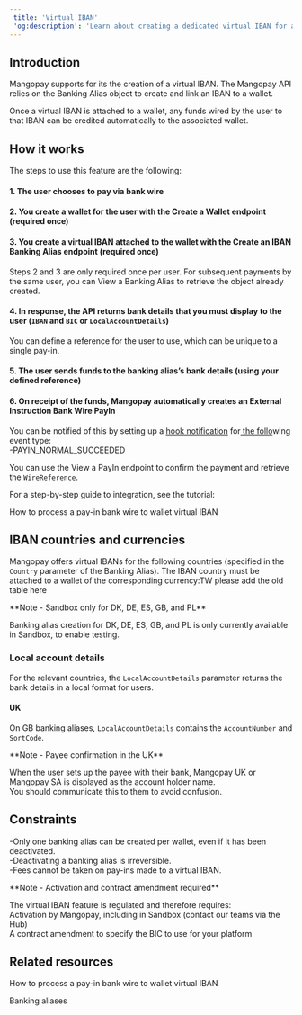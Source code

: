 ```yaml
---  
 title: 'Virtual IBAN'  
 'og:description': 'Learn about creating a dedicated virtual IBAN for a wallet, making it easy for users to wire funds to a wallet and for you to reconcile them.'  
---
```

  

## Introduction  

Mangopay supports for its <Wallet content="wallets" /> the creation of a virtual IBAN. The Mangopay API relies on the Banking Alias object to create and link an IBAN to a wallet.  

Once a virtual IBAN is attached to a wallet, any funds wired by the user to that IBAN can be credited automatically to the associated wallet.  

## How it works  

The steps to use this feature are the following:  

#### 1. The user chooses to pay via bank wire  

#### 2. You create a wallet for the user with the Create a Wallet endpoint (required once)  

#### 3. You create a virtual IBAN attached to the wallet with the Create an IBAN Banking Alias endpoint (required once)  

Steps 2 and 3 are only required once per user. For subsequent payments by the same user, you can View a Banking Alias to retrieve the object already created.  

#### 4. In response, the API returns bank details that you must display to the user (`IBAN` and `BIC` or `LocalAccountDetails`)  

You can define a reference for the user to use, which can be unique to a single pay-in.  

#### 5. The user sends funds to the banking alias’s bank details (using your defined reference)  

#### 6. On receipt of the funds, Mangopay automatically creates an External Instruction Bank Wire PayIn  

You can be notified of this by setting up a <a href="">hook notification</a> for<a href=""> the follo</a>wing event type:  
-PAYIN_NORMAL_SUCCEEDED  

You can use the View a PayIn endpoint to confirm the payment and retrieve the `WireReference`.  

For a step-by-step guide to integration, see the tutorial:  

<Card title="Tutorials">How to process a pay-in bank wire to wallet virtual IBAN</Card>  

## IBAN countries and currencies  

Mangopay offers virtual IBANs for the following countries (specified in the `Country` parameter of the Banking Alias). The IBAN country must be attached to a wallet of the corresponding currency:TW please add the old table here  

<Note>  
**Note - Sandbox only for DK, DE, ES, GB, and PL** 
  
Banking alias creation for DK, DE, ES, GB, and PL is only currently available in Sandbox, to enable testing.  
</Note>  

### Local account details  

For the relevant countries, the `LocalAccountDetails` parameter returns the bank details in a local format for users.  

#### UK  

On GB banking aliases, `LocalAccountDetails` contains the `AccountNumber` and `SortCode`.  

<Note>  
**Note - Payee confirmation in the UK** 
  
When the user sets up the payee with their bank, Mangopay UK or Mangopay SA is displayed as the account holder name.   
You should communicate this to them to avoid confusion.  
</Note>  

## Constraints  
-Only one banking alias can be created per wallet, even if it has been deactivated.  
-Deactivating a banking alias is irreversible.  
-Fees cannot be taken on pay-ins made to a virtual IBAN.  

<Note>  
**Note - Activation and contract amendment required** 
  
The virtual IBAN feature is regulated and therefore requires:  
Activation by Mangopay, including in Sandbox (contact our teams via the Hub)  
A contract amendment to specify the BIC to use for your platform   
</Note>  

## Related resources  

<Card title="Tutorial">How to process a pay-in bank wire to wallet virtual IBAN</Card>  

<Card title="Endpoints">Banking aliases</Card>